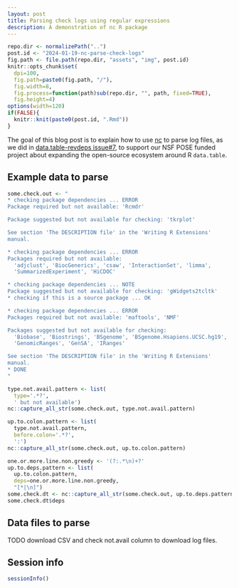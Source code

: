 ```yaml
---
layout: post
title: Parsing check logs using regular expressions
description: A demonstration of nc R package
---
```


```r
repo.dir <- normalizePath("..")
post.id <- "2024-01-19-nc-parse-check-logs"
fig.path <- file.path(repo.dir, "assets", "img", post.id)
knitr::opts_chunk$set(
  dpi=100,
  fig.path=paste0(fig.path, "/"),
  fig.width=8,
  fig.process=function(path)sub(repo.dir, "", path, fixed=TRUE),
  fig.height=4)
options(width=120)
if(FALSE){
  knitr::knit(paste0(post.id, ".Rmd"))
}
```

The goal of this blog post is to explain how to use
[nc](https://github.com/tdhock/nc) to parse log files, as we did in
[data.table-revdeps issue#7](
https://github.com/tdhock/data.table-revdeps/issues/7), to support our
NSF POSE funded project about expanding the open-source ecosystem
around R `data.table`.

## Example data to parse

```r

some.check.out <- "
* checking package dependencies ... ERROR
Package required but not available: 'Rcmdr'

Package suggested but not available for checking: 'tkrplot'

See section 'The DESCRIPTION file' in the 'Writing R Extensions'
manual.

* checking package dependencies ... ERROR
Packages required but not available:
  'adjclust', 'BiocGenerics', 'csaw', 'InteractionSet', 'limma',
  'SummarizedExperiment', 'HiCDOC'

* checking package dependencies ... NOTE
Package suggested but not available for checking: 'gWidgets2tcltk'
* checking if this is a source package ... OK

* checking package dependencies ... ERROR
Packages required but not available: 'maftools', 'NMF'

Packages suggested but not available for checking:
  'Biobase', 'Biostrings', 'BSgenome', 'BSgenome.Hsapiens.UCSC.hg19',
  'GenomicRanges', 'GenSA', 'IRanges'

See section 'The DESCRIPTION file' in the 'Writing R Extensions'
manual.
* DONE
"

type.not.avail.pattern <- list(
  type='.*?',
  ' but not available')
nc::capture_all_str(some.check.out, type.not.avail.pattern)

up.to.colon.pattern <- list(
  type.not.avail.pattern,
  before.colon='.*?',
  ':')
nc::capture_all_str(some.check.out, up.to.colon.pattern)

one.or.more.line.non.greedy <- '(?:.*\n)+?'
up.to.deps.pattern <- list(
  up.to.colon.pattern,
  deps=one.or.more.line.non.greedy,
  "[*|\n]")
some.check.dt <- nc::capture_all_str(some.check.out, up.to.deps.pattern)
some.check.dt$deps
```

## Data files to parse

TODO download CSV and check not.avail column to download log files.

## Session info

```r
sessionInfo()
```
